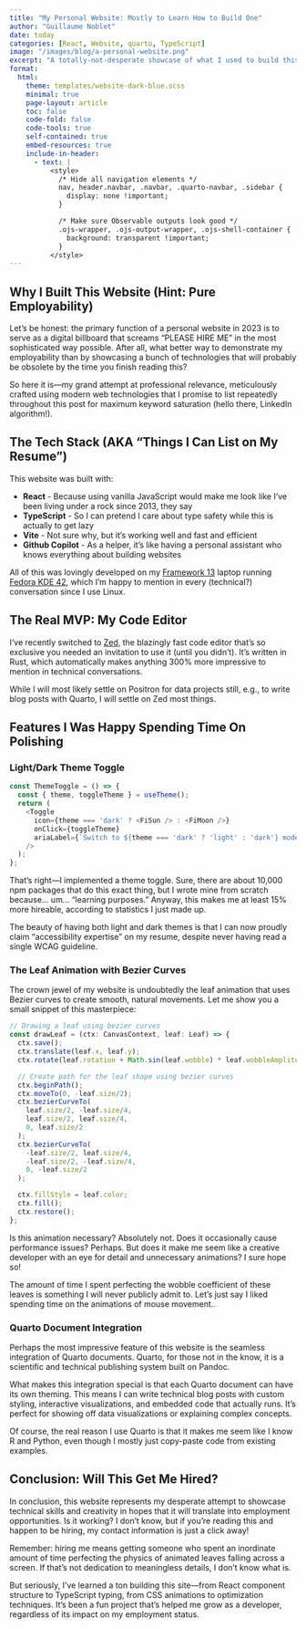 ```yaml
---
title: "My Personal Website: Mostly to Learn How to Build One"
author: "Guillaume Noblet"
date: today
categories: [React, Website, quarto, TypeScript]
image: "/images/blog/a-personal-website.png"
excerpt: "A totally-not-desperate showcase of what I used to build this website, featuring React, TypeScript, Quarto and Bezier curves"
format:
  html:
    theme: templates/website-dark-blue.scss
    minimal: true
    page-layout: article
    toc: false
    code-fold: false
    code-tools: true
    self-contained: true
    embed-resources: true
    include-in-header:
      - text: |
          <style>
            /* Hide all navigation elements */
            nav, header.navbar, .navbar, .quarto-navbar, .sidebar {
              display: none !important;
            }

            /* Make sure Observable outputs look good */
            .ojs-wrapper, .ojs-output-wrapper, .ojs-shell-container {
              background: transparent !important;
            }
          </style>
---
```


## Why I Built This Website (Hint: Pure Employability)

Let's be honest: the primary function of a personal website in 2023 is to serve as a digital billboard that screams "PLEASE HIRE ME" in the most sophisticated way possible. After all, what better way to demonstrate my employability than by showcasing a bunch of technologies that will probably be obsolete by the time you finish reading this?

So here it is—my grand attempt at professional relevance, meticulously crafted using modern web technologies that I promise to list repeatedly throughout this post for maximum keyword saturation (hello there, LinkedIn algorithm!).

## The Tech Stack (AKA "Things I Can List on My Resume")

This website was built with:

- **React** - Because using vanilla JavaScript would make me look like I've been living under a rock since 2013, they say
- **TypeScript** - So I can pretend I care about type safety while this is actually to get lazy
- **Vite** - Not sure why, but it's working well and fast and efficient
- **Github Copilot** - As a helper, it's like having a personal assistant who knows everything about building websites

All of this was lovingly developed on my [Framework 13](https://frame.work) laptop running [Fedora KDE 42](https://fedoraproject.org/kde/), which I'm happy to mention in every (technical?) conversation since I use Linux.

## The Real MVP: My Code Editor

I've recently switched to [Zed](https://zed.dev/), the blazingly fast code editor that's so exclusive you needed an invitation to use it (until you didn't). It's written in Rust, which automatically makes anything 300% more impressive to mention in technical conversations.

While I will most likely settle on Positron for data projects still, e.g., to write blog posts with Quarto, I will settle on Zed most things.

## Features I Was Happy Spending Time On Polishing

### Light/Dark Theme Toggle

```typescript
const ThemeToggle = () => {
  const { theme, toggleTheme } = useTheme();
  return (
    <Toggle
      icon={theme === 'dark' ? <FiSun /> : <FiMoon />}
      onClick={toggleTheme}
      ariaLabel={`Switch to ${theme === 'dark' ? 'light' : 'dark'} mode`}
    />
  );
};
```

That's right—I implemented a theme toggle. Sure, there are about 10,000 npm packages that do this exact thing, but I wrote mine from scratch because... um... "learning purposes." Anyway, this makes me at least 15% more hireable, according to statistics I just made up.

The beauty of having both light and dark themes is that I can now proudly claim "accessibility expertise" on my resume, despite never having read a single WCAG guideline.

### The Leaf Animation with Bezier Curves

The crown jewel of my website is undoubtedly the leaf animation that uses Bezier curves to create smooth, natural movements. Let me show you a small snippet of this masterpiece:

```typescript
// Drawing a leaf using bezier curves
const drawLeaf = (ctx: CanvasContext, leaf: Leaf) => {
  ctx.save();
  ctx.translate(leaf.x, leaf.y);
  ctx.rotate(leaf.rotation + Math.sin(leaf.wobble) * leaf.wobbleAmplitude);

  // Create path for the leaf shape using bezier curves
  ctx.beginPath();
  ctx.moveTo(0, -leaf.size/2);
  ctx.bezierCurveTo(
    leaf.size/2, -leaf.size/4,
    leaf.size/2, leaf.size/4,
    0, leaf.size/2
  );
  ctx.bezierCurveTo(
    -leaf.size/2, leaf.size/4,
    -leaf.size/2, -leaf.size/4,
    0, -leaf.size/2
  );

  ctx.fillStyle = leaf.color;
  ctx.fill();
  ctx.restore();
};
```

Is this animation necessary? Absolutely not. Does it occasionally cause performance issues? Perhaps. But does it make me seem like a creative developer with an eye for detail and unnecessary animations? I sure hope so!

The amount of time I spent perfecting the wobble coefficient of these leaves is something I will never publicly admit to. Let's just say I liked spending time on the animations of mouse movement..

### Quarto Document Integration

Perhaps the most impressive feature of this website is the seamless integration of Quarto documents. Quarto, for those not in the know, it is a scientific and technical publishing system built on Pandoc.

What makes this integration special is that each Quarto document can have its own theming. This means I can write technical blog posts with custom styling, interactive visualizations, and embedded code that actually runs. It's perfect for showing off data visualizations or explaining complex concepts.

Of course, the real reason I use Quarto is that it makes me seem like I know R and Python, even though I mostly just copy-paste code from existing examples.

## Conclusion: Will This Get Me Hired?

In conclusion, this website represents my desperate attempt to showcase technical skills and creativity in hopes that it will translate into employment opportunities. Is it working? I don't know, but if you're reading this and happen to be hiring, my contact information is just a click away!

Remember: hiring me means getting someone who spent an inordinate amount of time perfecting the physics of animated leaves falling across a screen. If that's not dedication to meaningless details, I don't know what is.

But seriously, I've learned a ton building this site—from React component structure to TypeScript typing, from CSS animations to optimization techniques. It's been a fun project that's helped me grow as a developer, regardless of its impact on my employment status.
